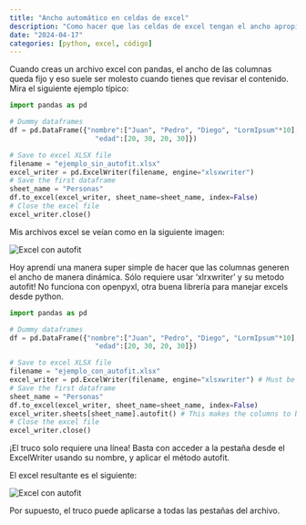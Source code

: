 ```yaml
---
title: "Ancho automático en celdas de excel"
description: "Como hacer que las celdas de excel tengan el ancho apropiado"
date: "2024-04-17"
categories: [python, excel, código]
---
```


Cuando creas un archivo excel con pandas, el ancho de las columnas queda fijo y eso suele ser molesto cuando tienes que revisar el contenido. Mira el siguiente ejemplo típico:

```python
import pandas as pd

# Dummy dataframes
df = pd.DataFrame({"nombre":["Juan", "Pedro", "Diego", "LormIpsum"*10], 
                     "edad":[20, 30, 20, 30]})

# Save to excel XLSX file
filename = "ejemplo_sin_autofit.xlsx"
excel_writer = pd.ExcelWriter(filename, engine="xlsxwriter")
# Save the first dataframe 
sheet_name = "Personas"
df.to_excel(excel_writer, sheet_name=sheet_name, index=False)
# Close the excel file
excel_writer.close()
```

Mis archivos excel se veían como en la siguiente imagen:

![](./images/excel-sin-autofit.png  "Excel con autofit")

Hoy aprendí una manera super simple de hacer que las columnas generen el ancho de manera dinámica. Sólo requiere usar 'xlrxwriter' y su metodo autofit! No funciona con openpyxl, otra buena librería para manejar excels desde python.

```python
import pandas as pd

# Dummy dataframes
df = pd.DataFrame({"nombre":["Juan", "Pedro", "Diego", "LormIpsum"*10], 
                     "edad":[20, 30, 20, 30]})

# Save to excel XLSX file
filename = "ejemplo_con_autofit.xlsx"
excel_writer = pd.ExcelWriter(filename, engine="xlsxwriter") # Must be xlsxwriter
# Save the first dataframe
sheet_name = "Personas"
df.to_excel(excel_writer, sheet_name=sheet_name, index=False)
excel_writer.sheets[sheet_name].autofit() # This makes the columns to be autofitted!!!
# Close the excel file
excel_writer.close()
```

¡El truco solo requiere una línea! Basta con acceder a la pestaña desde el ExcelWriter usando su nombre, y aplicar el método autofit.

El excel resultante es el siguiente:

![](./images/excel-con-autofit.png "Excel con autofit")

Por supuesto, el truco puede aplicarse a todas las pestañas del archivo.